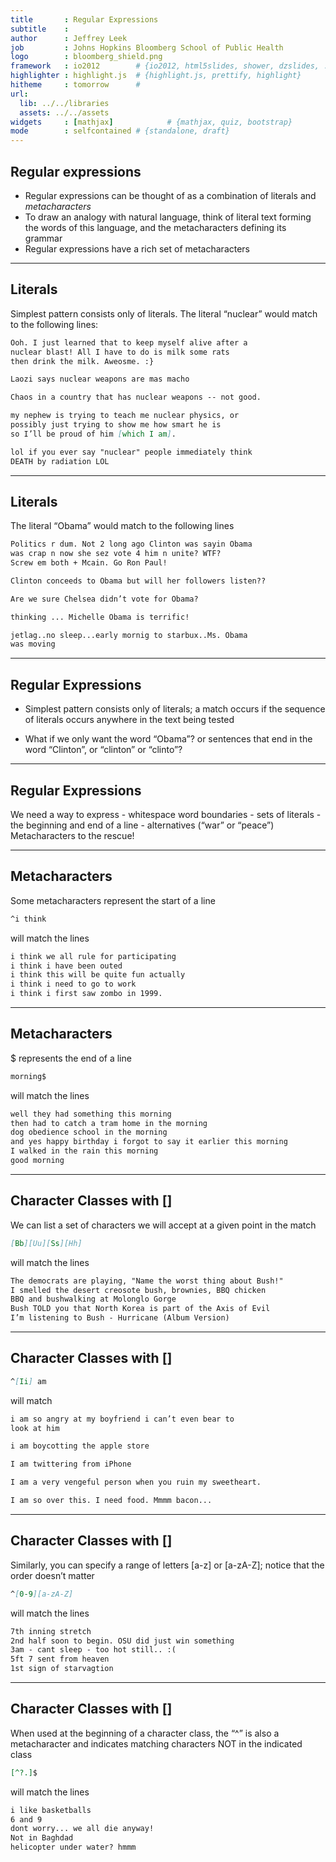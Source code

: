 ```yaml
---
title       : Regular Expressions
subtitle    : 
author      : Jeffrey Leek
job         : Johns Hopkins Bloomberg School of Public Health
logo        : bloomberg_shield.png
framework   : io2012        # {io2012, html5slides, shower, dzslides, ...}
highlighter : highlight.js  # {highlight.js, prettify, highlight}
hitheme     : tomorrow      # 
url:
  lib: ../../libraries
  assets: ../../assets
widgets     : [mathjax]            # {mathjax, quiz, bootstrap}
mode        : selfcontained # {standalone, draft}
---
```


## Regular expressions

- Regular expressions can be thought of as a combination of literals and _metacharacters_
- To draw an analogy with natural language, think of literal text forming the words of this language, and the metacharacters defining its grammar
- Regular expressions have a rich set of metacharacters

---

## Literals

Simplest pattern consists only of literals. The literal “nuclear” would match to the following lines:

```markdown
Ooh. I just learned that to keep myself alive after a
nuclear blast! All I have to do is milk some rats
then drink the milk. Aweosme. :}

Laozi says nuclear weapons are mas macho

Chaos in a country that has nuclear weapons -- not good.

my nephew is trying to teach me nuclear physics, or
possibly just trying to show me how smart he is
so I’ll be proud of him [which I am].

lol if you ever say "nuclear" people immediately think
DEATH by radiation LOL
```

---

## Literals

The literal “Obama” would match to the following lines

```markdown
Politics r dum. Not 2 long ago Clinton was sayin Obama
was crap n now she sez vote 4 him n unite? WTF?
Screw em both + Mcain. Go Ron Paul!

Clinton conceeds to Obama but will her followers listen??

Are we sure Chelsea didn’t vote for Obama?

thinking ... Michelle Obama is terrific!

jetlag..no sleep...early mornig to starbux..Ms. Obama
was moving
```

---

## Regular Expressions

- Simplest pattern consists only of literals; a match occurs if the sequence of literals occurs anywhere in the text being tested

- What if we only want the word “Obama”? or sentences that end in the word “Clinton”, or “clinton” or “clinto”?

---

## Regular Expressions

We need a way to express 
- whitespace word boundaries 
- sets of literals
- the beginning and end of a line 
- alternatives (“war” or “peace”)
Metacharacters to the rescue!

---

## Metacharacters

Some metacharacters represent the start of a line

```markdown
^i think
```

will match the lines

```markdown
i think we all rule for participating
i think i have been outed
i think this will be quite fun actually
i think i need to go to work
i think i first saw zombo in 1999.
```

---

## Metacharacters

$ represents the end of a line

```markdown
morning$
```

will match the lines

```markdown
well they had something this morning
then had to catch a tram home in the morning
dog obedience school in the morning
and yes happy birthday i forgot to say it earlier this morning
I walked in the rain this morning
good morning
```

---

## Character Classes with []

We can list a set of characters we will accept at a given point in the match

```markdown
[Bb][Uu][Ss][Hh]
```

will match the lines

```markdown
The democrats are playing, "Name the worst thing about Bush!"
I smelled the desert creosote bush, brownies, BBQ chicken
BBQ and bushwalking at Molonglo Gorge
Bush TOLD you that North Korea is part of the Axis of Evil
I’m listening to Bush - Hurricane (Album Version)
```

---

## Character Classes with []

```markdown
^[Ii] am
```

will match

```markdown
i am so angry at my boyfriend i can’t even bear to
look at him

i am boycotting the apple store

I am twittering from iPhone

I am a very vengeful person when you ruin my sweetheart.

I am so over this. I need food. Mmmm bacon...
```

---

## Character Classes with []

Similarly, you can specify a range of letters [a-z] or [a-zA-Z]; notice that the order doesn’t matter

```markdown
^[0-9][a-zA-Z]
```

will match the lines

```markdown
7th inning stretch
2nd half soon to begin. OSU did just win something
3am - cant sleep - too hot still.. :(
5ft 7 sent from heaven
1st sign of starvagtion
```

---

## Character Classes with []

When used at the beginning of a character class, the “^” is also a metacharacter and indicates matching characters NOT in the indicated class

```markdown
[^?.]$
```

will match the lines

```markdown
i like basketballs
6 and 9
dont worry... we all die anyway!
Not in Baghdad
helicopter under water? hmmm
```


